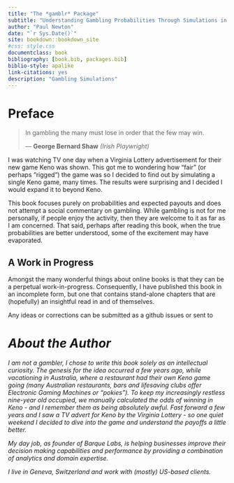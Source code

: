 ```yaml
--- 
title: "The *gamblr* Package"
subtitle: "Understanding Gambling Probabilities Through Simulations in R"
author: "Paul Newton"
date: "`r Sys.Date()`"
site: bookdown::bookdown_site
#css: style.css
documentclass: book
bibliography: [book.bib, packages.bib]
biblio-style: apalike
link-citations: yes
description: "Gambling Simulations"
---
```



# Preface {-}

> In gambling the many must lose in order that the few may win.
>
> --- **George Bernard Shaw**  *(Irish Playwright)*

I was watching TV one day when a Virginia Lottery advertisement for their new game Keno was shown. This got me to wondering how "fair" (or perhaps "rigged") the game was so I decided to find out by simulating a single Keno game, many times. The results were surprising and I decided I would expand it to beyond Keno. 

This book focuses purely on probabilities and expected payouts and does not attempt a social commentary on gambling. While gambling is not for me personally, if people enjoy the activity, then they are welcome to it as far as I am concerned. That said, perhaps after reading this book, when the true probabilities are better understood, some of the excitement may have evaporated. 

## A Work in Progress

Amongst the many wonderful things about online books is that they can be a perpetual work-in-progress. Consequently, I have published this book in an incomplete form, but one that contains stand-alone chapters that are (hopefully) an insightful read in and of themselves.

Any ideas or corrections can be submitted as a github issues <link> or sent to <address> 

# About the Author {-}

I am not a gambler, I chose to write this book solely as an intellectual curiosity. The genesis for the idea occurred a few years ago, while vacationing in Australia, where a restaurant had their own Keno game going (many Australian restaurants, bars and lifesaving clubs offer Electronic Gaming Machines or "pokies"). To keep my increasingly restless nine-year old occupied, we manually calculated the odds of winning in Keno - and I remember them as being absolutely awful. Fast forward a few years and I saw a TV advert for Keno by the Virginia Lottery - so one quiet weekend I decided to dive into the game and understand the payoffs a little better.

My day job, as founder of Barque Labs, is helping businesses improve their decision making capabilities and performance by providing a combination of analytics and domain expertise.

I live in Geneva, Switzerland and work with (mostly) US-based clients.  


